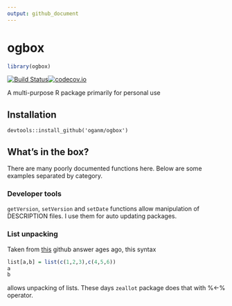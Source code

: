 ```yaml
---
output: github_document
---
```


# ogbox
```r
library(ogbox)
```

[![Build Status](https://travis-ci.org/oganm/ogbox.svg?branch=master)](https://travis-ci.org/oganm/ogbox)[![codecov.io](https://codecov.io/github/oganm/ogbox/coverage.svg?branch=master)](https://codecov.io/github/oganm/ogbox?branch=master)


A multi-purpose R package primarily for personal use

## Installation
```
devtools::install_github('oganm/ogbox')
```

## What's in the box?

There are many poorly documented functions here. Below are some examples separated
by category.


### Developer tools

`getVersion`, `setVersion` and `setDate` functions allow manipulation of DESCRIPTION files.
I use them for auto updating packages.

### List unpacking

Taken from [this](http://stackoverflow.com/questions/1826519/function-returning-more-than-one-value) github answer ages ago, this syntax

```r
list[a,b] = list(c(1,2,3),c(4,5,6))
a
b
```

allows unpacking of lists. These days `zeallot` package does that with %<-% operator.

